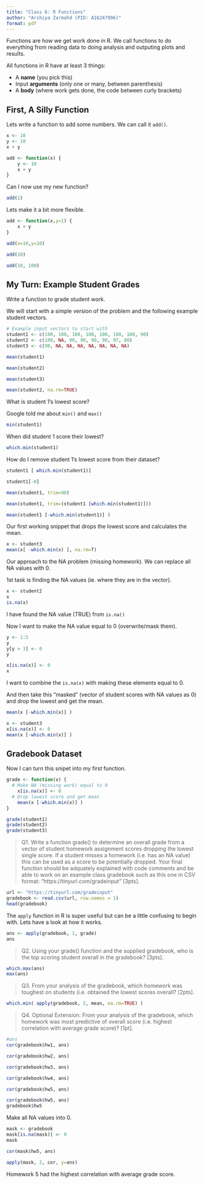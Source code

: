 ```yaml
---
title: "Class 6: R Functions"
author: "Arshiya Zarmahd (PID: A16247996)"
format: pdf
---
```


Functions are how we get work done in R. We call functions to do everything from reading data to doing analysis and outputing plots and results. 

All functions in R have at least 3 things:

- A **name** (you pick this)
- Input **arguments** (only one or many, between parenthesis)
- A **body** (where work gets done, the code between curly brackets)

## First, A Silly Function

Lets write a function to add some numbers. We can call it `add()`.

```r
x <- 10
y <- 10
x + y
```

```r
add <- function(x) {
    y <- 10
    x + y
}
```

Can I now use my new function?

```r
add(1)
```

Lets make it a bit more flexible.

```r
add <- function(x,y=1) {
    x + y
}

add(x=10,y=10)
```

```r
add(10)
```

```r
add(10, 100)
```


## My Turn: Example Student Grades

Write a function to grade student work.

We will start with a simple version of the problem and the following example student vectors.

```r
# Example input vectors to start with
student1 <- c(100, 100, 100, 100, 100, 100, 100, 90)
student2 <- c(100, NA, 90, 90, 90, 90, 97, 80)
student3 <- c(90, NA, NA, NA, NA, NA, NA, NA)
```

```r
mean(student1)
```

```r
mean(student2)
```

```r
mean(student3)
```

```r
mean(student2, na.rm=TRUE)
```

What is student 1's lowest score?

Google told me about `min()` and `max()`

```r
min(student1)
```

When did student 1 score their lowest?

```r
which.min(student1)
```

How do I remove student 1's lowest score from their dataset?

```r
student1 [ which.min(student1)]
```

```r
student1[-8]
```

```r
mean(student1, trim=90)
```

```r
mean(student1, trim=(student1 [which.min(student1)]))
```

```r
mean(student1 [-which.min(student1)] )
```

Our first working snippet that drops the lowest score and calculates the mean.

```r
x <- student3
mean(x[ -which.min(x) ], na.rm=T)
```

Our approach to the NA problem (missing homework). We can replace all NA values with 0.

1st task is finding the NA values (ie. where they are in the vector).

```r
x <- student2
x
is.na(x)
```

I have found the NA value (TRUE) from `is.na()`

Now I want to make the NA value equal to 0 (overwrite/mask them).

```r
y <- 1:5
y
y[y > 3] <- 0
y
```

```r
x[is.na(x)] <- 0
x
```

I want to combine the `is.na(x)` with making these elements equal to 0.

And then take this "masked" (vector of student scores with NA values as 0) and drop the lowest and get the mean.

```r
mean(x [-which.min(x)] )
```

```r
x <- student3
x[is.na(x)] <- 0
mean(x [-which.min(x)] )
```

## Gradebook Dataset

Now I can turn this snipet into my first function.

```r
grade <- function(x) {
  # Make NA (missing work) equal to 0
    x[is.na(x)] <- 0
  # Drop lowest score and get mean
    mean(x [-which.min(x)] )
}
```

```r
grade(student1)
grade(student2)
grade(student3)
```

> Q1. Write a function grade() to determine an overall grade from a vector of student homework assignment scores dropping the lowest single score. If a student misses a homework (i.e. has an NA value) this can be used as a score to be potentially dropped. Your final function should be adquately explained with code comments and be able to work on an example class gradebook such as this one in CSV format: “https://tinyurl.com/gradeinput” [3pts].

```r
url <- "https://tinyurl.com/gradeinput"
gradebook <- read.csv(url, row.names = 1)
head(gradebook)
```

The `apply` function in R is super useful but can be a little confusing to begin with. Lets have a look at how it works.

```r
ans <- apply(gradebook, 1, grade)
ans
```

> Q2. Using your grade() function and the supplied gradebook, who is the top scoring student overall in the gradebook? [3pts].

```r
which.max(ans)
max(ans)
```

> Q3. From your analysis of the gradebook, which homework was toughest on students (i.e. obtained the lowest scores overall? [2pts].

```r
which.min( apply(gradebook, 2, mean, na.rm=TRUE) )
```

> Q4. Optional Extension: From your analysis of the gradebook, which homework was most predictive of overall score (i.e. highest correlation with average grade score)? [1pt].

```r
#ans
cor(gradebook$hw1, ans)
```

```r
cor(gradebook$hw2, ans)
```

```r
cor(gradebook$hw3, ans)
```

```r
cor(gradebook$hw4, ans)
```

```r
cor(gradebook$hw5, ans)
```

```r
cor(gradebook$hw5, ans)
gradebook$hw5
```

Make all NA values into 0.

```r
mask <- gradebook
mask[is.na(mask)] <- 0
mask
```

```r
cor(mask$hw5, ans)
```

```r
apply(mask, 2, cor, y=ans)
```

Homework 5 had the highest correlation with average grade score. 






















